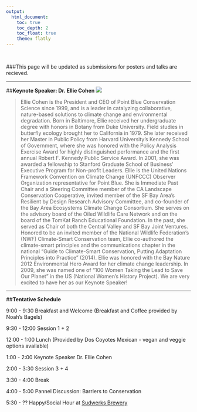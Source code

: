 ```yaml
---
output: 
  html_document:
    toc: true
    toc_depth: 2
    toc_float: true
    theme: flatly
---
```

<br>

###This page will be updated as submissions for posters and talks are recieved. 

***

##**Keynote Speaker: Dr. Ellie Cohen** 
![](pics/ellie.jpg)

>Ellie Cohen is the President and CEO of Point Blue Conservation Science since 1999, and is a leader in catalyzing collaborative, nature-based solutions to climate change and environmental degradation. 
Born in Baltimore, Ellie received her undergraduate degree with honors in Botany from Duke University. Field studies in butterfly ecology brought her to California in 1979. She later received her Master in Public Policy from Harvard University's Kennedy School of Government, where she was honored with the Policy Analysis Exercise Award for highly distinguished performance and the first annual Robert F. Kennedy Public Service Award. In 2001, she was awarded a fellowship to Stanford Graduate School of Business' Executive Program for Non-profit Leaders.
Ellie is the United Nations Framework Convention on Climate Change (UNFCCC) Observer Organization representative for Point Blue. She is Immediate Past Chair and a Steering Committee member of the CA Landscape Conservation Cooperative, invited member of the SF Bay Area's Resilient by Design Research Advisory Committee, and co-founder of the Bay Area Ecosystems Climate Change Consortium. She serves on the advisory board of the Oiled Wildlife Care Network and on the board of the TomKat Ranch Educational Foundation. In the past, she served as Chair of both the Central Valley and SF Bay Joint Ventures.
Honored to be an invited member of the National Wildlife Federation’s (NWF) Climate-Smart Conservation team, Ellie co-authored the climate-smart principles and the communications chapter in the national “Guide to Climate-Smart Conservation, Putting Adaptation Principles into Practice” (2014).
Ellie was honored with the Bay Nature 2012 Environmental Hero Award for her climate change leadership. In 2009, she was named one of "100 Women Taking the Lead to Save Our Planet" in the US (National Women's History Project). We are very excited to have her as our Keynote Speaker! 


***
##**Tentative Schedule**

9:00 - 9:30  Breakfast and Welcome (Breakfast and Coffee provided by Noah's Bagels)

9:30 - 12:00 Session 1 + 2 

12:00 - 1:00 Lunch (Provided by Dos Coyotes Mexican - vegan and veggie options available)

1:00 - 2:00  Keynote Speaker Dr. Ellie Cohen 

2:00 - 3:30  Session 3 + 4

3:30 - 4:00  Break

4:00 - 5:00  Pannel Discussion: Barriers to Conservation 

5:30 - ??    Happy/Social Hour at [Sudwerks Brewery](http://sudwerkbrew.com/) 

